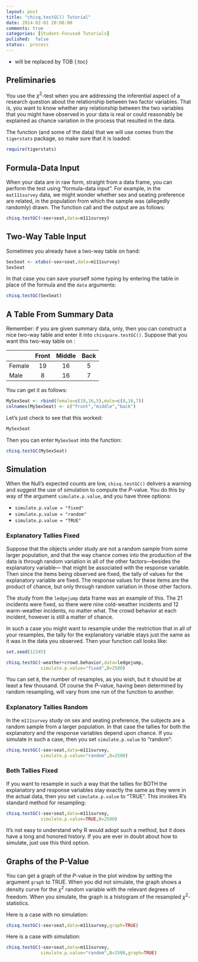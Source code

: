```yaml
---
layout: post
title: "chisq.testGC() Tutorial"
date: 2014-02-01 20:00:00
comments: true
categories: [Student-Focused Tutorials]
pulished:  false
status:  process
---
```


* will be replaced by TOB
{:toc}

## Preliminaries

You use the $\chi^2$-test when you are addressing the inferential aspect of a research question about the relationship between two factor variables.  That is, you want to know whether any relationship between the two variables that you might have observed in your data is real or could reasonably be explained as chance variation in the process that resulted in the data.

The function (and some of the data) that we will use comes from the `tigerstats` package, so make sure that it is loaded:

```r
require(tigerstats)
```


## Formula-Data Input

When your data are in raw form, straight from a data frame, you can perform the test using "formula-data input".  For example, in the `mat111survey` data, we might wonder whether sex and seating preference are related, in the population from which the sample was (allegedly randomly) drawn.  The function call and the output are as follows:

```r
chisq.testGC(~sex+seat,data=m111survey)
```


## Two-Way Table Input

Sometimes you already have a two-way table on hand:

```r
SexSeat <- xtabs(~sex+seat,data=m111survey)
SexSeat
```

In that case you can save yourself some typing by entering the table in place of the formula and the `data` arguments:

```r
chisq.testGC(SexSeat)
```


## A Table From Summary Data

Remember:  if you are given summary data, only, then you can construct a nice two-way table and enter it into `chisquare.testGC()`.  Suppose that you want this two-way table on :

|   |Front|Middle|Back|
|:---------|:----------:|:----------:|:-----------:|
|Female|19|16|5|
|Male|8|16|7|

You can get it as follows:

```r
MySexSeat <- rbind(female=c(19,16,5),male=c(8,16,7))
colnames(MySexSeat) <- c("front","middle","back")
```

Let's just check to see that this worked:

```r
MySexSeat
```

Then you can enter `MySexSeat` into the function:

```r
chisq.testGC(MySexSeat)
```


## Simulation

When the Null's expected counts are low, `chisq.testGC()` delivers a warning and suggest the use of simulation to compute the $P$-value.  You do this by way of the argument `simulate.p.value`, and you have three options:

* `simulate.p.value = "fixed"`
* `simulate.p.value = "random"`
* `simulate.p.value = "TRUE"`

### Explanatory Tallies Fixed

Suppose that the objects under study are not a random sample from some larger population, and that the way chance comes into the production of the data is through random variation in all of the other factors---besides the explanatory variable--- that might be associated with the response variable.  Then since the items being observed are fixed, the tally of values for the explanatory variable are fixed.  The response values for these items are the product of chance, but only through random variation in those other factors.

The study from the `ledgejump` data frame was an example of this.  The 21 incidents were fixed, so there were nine cold-weather incidents and 12 warm-weather incidents, no matter what.  The crowd behavior at each incident, however is still a matter of chance.

In such a case you might want to resample under the restriction that in all of your resamples, the tally for the explanatory variable stays just the same as it was in the data you observed.  Then your function call looks like:

```r
set.seed(12345)
```


```r
chisq.testGC(~weather+crowd.behavior,data=ledgejump,
             simulate.p.value="fixed",B=2500)
```

You can set `B`, the number of resamples, as you wish, but it should be at least a few thousand.  Of course the $P$-value, having been determined by random resampling, will vary from one run of the function to another.


### Explanatory Tallies Random

In the `m111survey` study on sex and seating preference, the subjects are a random sample from a larger population.  In that case the tallies for both the explanatory and the response variables depend upon chance. If you simulate in such a case, then you set `simulate.p.value` to "random":

```r
chisq.testGC(~sex+seat,data=m111survey,
             simulate.p.value="random",B=2500)
```



### Both Tallies Fixed

If you want to resample in such a way that the tallies for BOTH the explanatory and response variables stay exactly the same as they were in the actual data, then you set `simulate.p.value` to "TRUE".  This invokes R's standard method for resampling:

```r
chisq.testGC(~sex+seat,data=m111survey,
             simulate.p.value=TRUE,B=2500)
```

It's not easy to understand why R would adopt such a method, but it does have a long and honored history.  If you are ever in doubt about how to simulate, just use this third option.

## Graphs of the P-Value


You can get a graph of the $P$-value in the plot window by setting the argument `graph` to TRUE.  When you did not simulate, the graph shows a density curve for the $\chi^2$ random variable with the relevant degrees of freedom.  When you simulate, the graph is a histogram of the resampled $\chi^2$-statistics.

Here is a case with no simulation:

```r
chisq.testGC(~sex+seat,data=m111survey,graph=TRUE)
```


Here is a case with simulation:


```r
chisq.testGC(~sex+seat,data=m111survey,
             simulate.p.value="random",B=2500,graph=TRUE)
```

